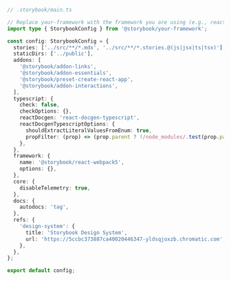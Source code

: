 ```ts
// .storybook/main.ts

// Replace your-framework with the framework you are using (e.g., react-webpack5, vue3-webpack5)
import type { StorybookConfig } from '@storybook/your-framework';

const config: StorybookConfig = {
  stories: ['../src/**/*.mdx', '../src/**/*.stories.@(js|jsx|ts|tsx)'],
  staticDirs: ['../public'],
  addons: [
    '@storybook/addon-links',
    '@storybook/addon-essentials',
    '@storybook/preset-create-react-app',
    '@storybook/addon-interactions',
  ],
  typescript: {
    check: false,
    checkOptions: {},
    reactDocgen: 'react-docgen-typescript',
    reactDocgenTypescriptOptions: {
      shouldExtractLiteralValuesFromEnum: true,
      propFilter: (prop) => (prop.parent ? !/node_modules/.test(prop.parent.fileName) : true),
    },
  },
  framework: {
    name: '@storybook/react-webpack5',
    options: {},
  },
  core: {
    disableTelemetry: true,
  },
  docs: {
    autodocs: 'tag',
  },
  refs: {
    'design-system': {
      title: 'Storybook Design System',
      url: 'https://5ccbc373887ca40020446347-yldsqjoxzb.chromatic.com',
    },
  },
};

export default config;
```
